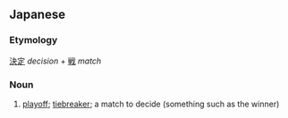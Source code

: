 ==Japanese==
{{ja-kanjitab|けつ|k1=けっ|てい|せん|yomi=on}}

===Etymology===
[[決定]] ''decision'' + [[戦]] ''match''

===Noun===
{{ja-noun|けっていせん}}

# [[playoff]]; [[tiebreaker]]; a match to decide (something such as the winner)